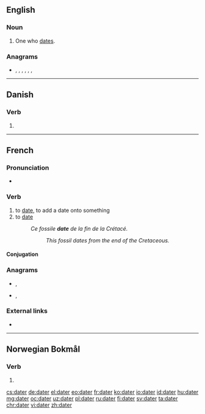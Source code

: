 ==English==

===Noun===
{{en-noun}}

# One who [[date]]s.

===Anagrams===
* {{l|en|adret}}, {{l|en|derat}}, {{l|en|drate}}, {{l|en|rated}}, {{l|en|tared}}, {{l|en|trade}}, {{l|en|tread}}

----

==Danish==

===Verb===
{{head|da|verb form}}

# {{present tense of|date|lang=da}}

----

==French==

===Pronunciation===
* {{audio|Fr-dater.ogg|Audio|lang=fr}}

===Verb===
{{fr-verb}}

# to [[date]], to add a date onto something
# to [[date]] {{i|{{m|fr|de}} from}}
#: ''Ce fossile '''date''' de la fin de la Crétacé.''
#:: ''This fossil dates from the end of the Cretaceous.''

====Conjugation====
{{fr-conj-auto}}

===Anagrams===
* {{l|fr|tarde}}, {{l|fr|tardé}}
* {{l|fr|trade}}, {{l|fr|tradé}}

===External links===
* {{R:TLFi}}

----

==Norwegian Bokmål==

===Verb===
{{head|nb|verb form}}

# {{imperative of|datere|lang=nb}}

[[cs:dater]]
[[de:dater]]
[[el:dater]]
[[eo:dater]]
[[fr:dater]]
[[ko:dater]]
[[io:dater]]
[[id:dater]]
[[hu:dater]]
[[mg:dater]]
[[oc:dater]]
[[uz:dater]]
[[pl:dater]]
[[ru:dater]]
[[fi:dater]]
[[sv:dater]]
[[ta:dater]]
[[chr:dater]]
[[vi:dater]]
[[zh:dater]]